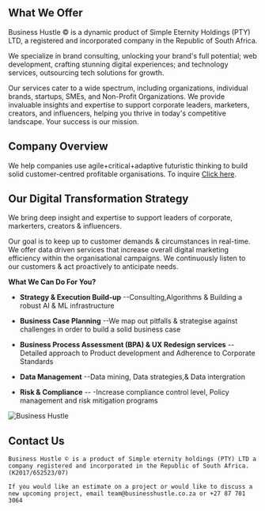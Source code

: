
## What We Offer

Business Hustle © is a dynamic product of Simple Eternity Holdings (PTY) LTD, a registered and incorporated company in the Republic of South Africa.

We specialize in brand consulting, unlocking your brand's full potential; web development, crafting stunning digital experiences; and technology services, outsourcing tech solutions for growth.

Our services cater to a wide spectrum, including organizations, individual brands, startups, SMEs, and Non-Profit Organizations. We provide invaluable insights and expertise to support corporate leaders, marketers, creators, and influencers, helping you thrive in today's competitive landscape. Your success is our mission.

## Company Overview

We help companies use agile+critical+adaptive futuristic thinking to build solid customer-centred profitable organisations. To inquire [Click here](https://bit.ly/business-hustle).

## Our Digital Transformation Strategy

We bring deep insight and expertise to support leaders of corporate, markerters, creators & influencers.

Our goal is to keep up to customer demands & circumstances in real-time. We offer data driven services that increase overall digital marketing efficiency within the organisational campaigns. We continuously listen to our customers & act proactively to anticipate needs.


**What We Can Do For You?**

* **Strategy & Execution Build-up**
  --Consulting,Algorithms & Building a robust AI & ML infrastructure 
  
* **Business Case Planning**
  --We map out pitfalls & strategise against challenges in order to build a solid business case
  
* **Business Process Assessment (BPA) & UX Redesign services**
 --Detailed approach to Product development and Adherence to Corporate Standards

* **Data Management**
  --Data mining, Data strategies,& Data intergration

* **Risk & Compliance** 
  -- -Increase compliance control level, Policy management and risk mitigation programs
  
![Business Hustle](https://img.shields.io/badge/Business-Hustle-blue)

## Contact Us



```mdx
Business Hustle © is a product of Simple eternity holdings (PTY) LTD a company registered and incorporated in the Republic of South Africa. (K2017/652523/07)

If you would like an estimate on a project or would like to discuss a new upcoming project, email team@businesshustle.co.za or +27 87 701 3064


